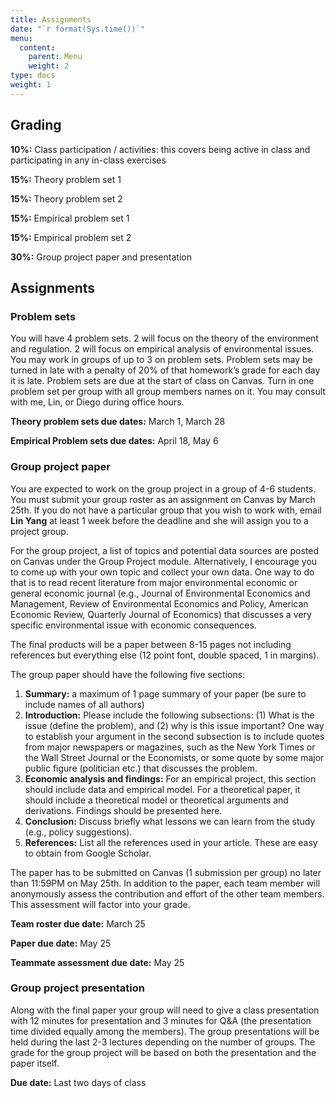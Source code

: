 ```yaml
---
title: Assignments
date: "`r format(Sys.time())`"
menu:
  content:
    parent: Menu
    weight: 2
type: docs
weight: 1
---
```


## Grading

**10%:** Class participation / activities: this covers being active in class and participating in any in-class exercises

**15%:** Theory problem set 1

**15%:** Theory problem set 2

**15%:** Empirical problem set 1

**15%:** Empirical problem set 2

**30%:** Group project paper and presentation

## Assignments

### Problem sets

You will have 4 problem sets. 2 will focus on the theory of the environment and regulation. 2 will focus on empirical analysis of environmental issues. You may work in groups of up to 3 on problem sets. Problem sets may be turned in late with a penalty of 20% of that homework's grade for each day it is late. Problem sets are due at the start of class on Canvas. Turn in one problem set per group with all group members names on it. You may consult with me, Lin, or Diego during office hours.

**Theory problem sets due dates:** March 1, March 28

**Empirical Problem sets due dates:** April 18, May 6


### Group project paper

You are expected to work on the group project in a group of 4-6 students. You must submit your group roster as an assignment on Canvas by March 25th. If you do not have a particular group that you wish to work with, email **Lin Yang** at least 1 week before the deadline and she will assign you to a project group.

For the group project, a list of topics and potential data sources are posted on Canvas under the Group Project module. Alternatively, I encourage you to come up with your own topic and collect your own data. One way to do that is to read recent literature from major environmental economic or general economic journal (e.g., Journal of Environmental Economics and Management, Review of Environmental Economics and Policy, American Economic Review, Quarterly Journal of Economics) that discusses a very specific environmental issue with economic consequences.

The final products will be a paper between 8-15 pages not including references but everything else (12 point font, double spaced, 1 in margins). 

The group paper should have the following five sections:

1. **Summary:** a maximum of 1 page summary of your paper (be sure to include names of all authors)
2. **Introduction:** Please include the following subsections: (1) What is the issue (define the problem), and (2) why is this issue important? One way to establish your argument in the second subsection is to include quotes from major newspapers or magazines, such as the New York Times or the Wall Street Journal or the Economists, or some quote by some major public figure (politician etc.) that discusses the problem.
3. **Economic analysis and findings:** For an empirical project, this section should include data and empirical model. For a theoretical paper, it should include a theoretical model or theoretical arguments and derivations. Findings should be presented here.
4. **Conclusion:** Discuss briefly what lessons we can learn from the study (e.g., policy suggestions).
5. **References:** List all the references used in your article. These are easy to obtain from Google Scholar.

The paper has to be submitted on Canvas (1 submission per group) no later than 11:59PM on May 25th. In addition to the paper, each team member will anonymously assess the contribution and effort of the other team members. This assessment will factor into your grade.

**Team roster due date:** March 25

**Paper due date:** May 25

**Teammate assessment due date:** May 25


### Group project presentation

Along with the final paper your group will need to give a class presentation with 12 minutes for presentation and 3 minutes for Q&A (the presentation time divided equally among the members). The group presentations will be held during the last 2-3 lectures depending on the number of groups. The grade for the group project will be based on both the presentation and the paper itself.

**Due date:** Last two days of class
